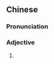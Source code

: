 {{also|蓝缕}}
==Chinese==
{{zh-forms|s=蓝缕}}

===Pronunciation===
{{zh-pron
|m=lánlǚ
|cat=a
}}

===Adjective===
{{zh-adj}}

# {{alternative form of|襤褸|lang=zh}}
